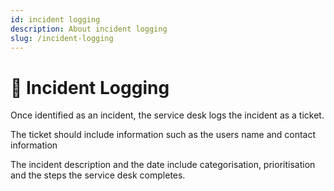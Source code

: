 ```yaml
---
id: incident logging
description: About incident logging
slug: /incident-logging
---
```


# 📁 Incident Logging


Once identified as an incident, the service desk logs the incident as a ticket.

The ticket should include information such as the users name and contact information

The incident description and the date include categorisation, prioritisation and the steps the service desk completes.